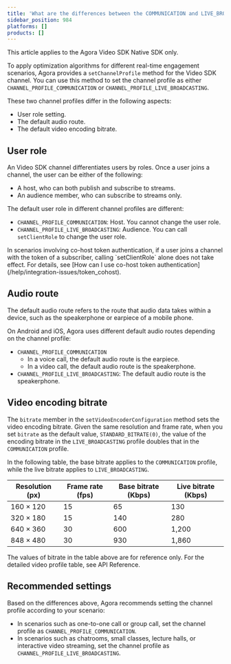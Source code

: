 ```yaml
---
title: 'What are the differences between the COMMUNICATION and LIVE_BROADCASTING profiles?'
sidebar_position: 984
platforms: []
products: []
---
```



<Admonition type="note">
This article applies to the Agora Video SDK Native SDK only.
</Admonition>

To apply optimization algorithms for different real-time engagement scenarios, Agora provides a `setChannelProfile` method for the Video SDK channel. You can use this method to set the channel profile as either `CHANNEL_PROFILE_COMMUNICATION` or `CHANNEL_PROFILE_LIVE_BROADCASTING`.

These two channel profiles differ in the following aspects:

- User role setting.
- The default audio route.
- The default video encoding bitrate.

## User role

An Video SDK channel differentiates users by roles. Once a user joins a channel, the user can be either of the following:

- A host, who can both publish and subscribe to streams.
- An audience member, who can subscribe to streams only.

The default user role in different channel profiles are different:

- `CHANNEL_PROFILE_COMMUNICATION`: Host. You cannot change the user role.
- `CHANNEL_PROFILE_LIVE_BROADCASTING`: Audience. You can call `setClientRole` to change the user role.

<Admonition type="note">
In scenarios involving co-host token authentication, if a user joins a channel with the token of a subscriber, calling `setClientRole` alone does not take effect. For details, see [How can I use co-host token authentication](/help/integration-issues/token_cohost).
</Admonition>

## Audio route

The default audio route refers to the route that audio data takes within a device, such as the speakerphone or earpiece of a mobile phone.

On Android and iOS, Agora uses different default audio routes depending on the channel profile:

- `CHANNEL_PROFILE_COMMUNICATION`
  - In a voice call, the default audio route is the earpiece.
  - In a video call, the default audio route is the speakerphone.
- `CHANNEL_PROFILE_LIVE_BROADCASTING`: The default audio route is the speakerphone.

## Video encoding bitrate

The `bitrate` member in the `setVideoEncoderConfiguration` method sets the video encoding bitrate. Given the same resolution and frame rate, when you set `bitrate` as the default value, `STANDARD_BITRATE(0)`, the value of the encoding bitrate in the `LIVE_BROADCASTING` profile doubles that in the `COMMUNICATION` profile.

In the following table, the base bitrate applies to the `COMMUNICATION` profile, while the live bitrate applies to `LIVE_BROADCASTING`.

| Resolution (px) | Frame rate (fps) | Base bitrate (Kbps) | Live bitrate (Kbps) |
| --------------- | ---------------- | ------------------- | ------------------- |
| 160 × 120       | 15               | 65                  | 130                 |
| 320 × 180       | 15               | 140                 | 280                 |
| 640 × 360       | 30               | 600                 | 1,200               |
| 848 × 480       | 30               | 930                 | 1,860               |

The values of bitrate in the table above are for reference only. For the detailed video profile table, see <Link to="{{Global.API_REF_ANDROID_ROOT}}/rtc_api_overview.html">API Reference</Link>.

## Recommended settings

Based on the differences above, Agora recommends setting the channel profile according to your scenario:

- In scenarios such as one-to-one call or group call, set the channel profile as `CHANNEL_PROFILE_COMMUNICATION`.
- In scenarios such as chatrooms, small classes, lecture halls, or interactive video streaming, set the channel profile as `CHANNEL_PROFILE_LIVE_BROADCASTING`.
